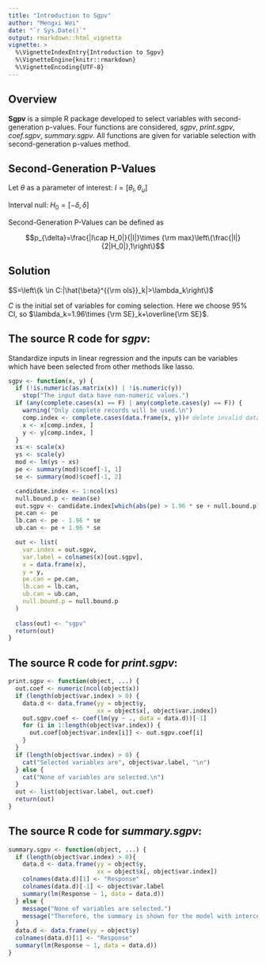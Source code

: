 ```yaml
---
title: "Introduction to Sgpv"
author: "Mengxi Wei"
date: "`r Sys.Date()`"
output: rmarkdown::html_vignette
vignette: >
  %\VignetteIndexEntry{Introduction to Sgpv}
  %\VignetteEngine{knitr::rmarkdown}
  %\VignetteEncoding{UTF-8}
---
```


## Overview

__Sgpv__ is a simple R package developed to select variables with second-generation p-values. Four functions are considered, _sgpv_, _print.sgpv_, _coef.sgpv_, _summary.sgpv_. All functions are given for variable selection with second-generation p-values method.

## Second-Generation P-Values
Let $\theta$ as a parameter of interest: $I=[\theta_l,\theta_u]$

Interval null: $H_0=[-\delta,\delta]$

Second-Generation P-Values can be defined as

$$p_{\delta}=\frac{|I\cap H_0|}{|I|}\times {\rm max}\left\{\frac{|I|}{2|H_0|},1\right\}$$

## Solution

$S=\left\{k \in C:|\hat{\beta}^{{\rm ols}}_k|>\lambda_k\right\}$

$C$ is the initial set of variables for coming selection. Here we choose 95% CI, so $\lambda_k=1.96\times {\rm SE}_k+\overline{\rm SE}$.

## The source R code for _sgpv_:

Standardize inputs in linear regression 
and the inputs can be variables which have been selected from other methods like lasso.

```r
sgpv <- function(x, y) {
  if (!is.numeric(as.matrix(x)) | !is.numeric(y)) 
    stop("The input data have non-numeric values.")
  if (any(complete.cases(x) == F) | any(complete.cases(y) == F)) {
    warning("Only complete records will be used.\n")
    comp.index <- complete.cases(data.frame(x, y))# delete invalid data
    x <- x[comp.index, ]
    y <- y[comp.index, ]
  }
  xs <- scale(x)
  ys <- scale(y)
  mod <- lm(ys ~ xs)
  pe <- summary(mod)$coef[-1, 1]
  se <- summary(mod)$coef[-1, 2]

  candidate.index <- 1:ncol(xs)
  null.bound.p <- mean(se)
  out.sgpv <- candidate.index[which(abs(pe) > 1.96 * se + null.bound.p)]
  pe.can <- pe
  lb.can <- pe - 1.96 * se
  ub.can <- pe + 1.96 * se

  out <- list(
    var.index = out.sgpv,
    var.label = colnames(x)[out.sgpv],
    x = data.frame(x),
    y = y,
    pe.can = pe.can,
    lb.can = lb.can,
    ub.can = ub.can,
    null.bound.p = null.bound.p
  )
  
  class(out) <- "sgpv"
  return(out)
}
```

## The source R code for _print.sgpv_:
```r
print.sgpv <- function(object, ...) {
  out.coef <- numeric(ncol(object$x))
  if (length(object$var.index) > 0) {
    data.d <- data.frame(yy = object$y, 
                         xx = object$x[, object$var.index])
    out.sgpv.coef <- coef(lm(yy ~ ., data = data.d))[-1]
    for (i in 1:length(object$var.index)) {
      out.coef[object$var.index[i]] <- out.sgpv.coef[i]
    }
  }
  if (length(object$var.index) > 0) {
    cat("Selected variables are", object$var.label, "\n")
  } else {
    cat("None of variables are selected.\n")
  }
  out <- list(object$var.label, out.coef)
  return(out)
}
```

## The source R code for _summary.sgpv_:
```r
summary.sgpv <- function(object, ...) {
  if (length(object$var.index) > 0){
    data.d <- data.frame(yy = object$y, 
                         xx = object$x[, object$var.index])
    colnames(data.d)[1] <- "Response"
    colnames(data.d)[-1] <- object$var.label
    summary(lm(Response ~ 1, data = data.d))
  } else {
    message("None of variables are selected.")
    message("Therefore, the summary is shown for the model with intercept only\n")
  }
  data.d <- data.frame(yy = object$y)
  colnames(data.d)[1] <- "Response"
  summary(lm(Response ~ 1, data = data.d))
}
```